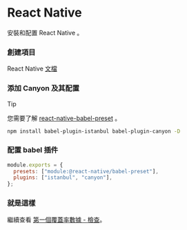 # React Native


安裝和配置 React Native 。

<Steps>

  ### 創建項目

  React Native [文檔](https://reactnative.dev/)

  ### 添加 Canyon 及其配置

  > [!TIP]
  >
  > 您需要了解 [react-native-babel-preset](https://reactnative.dev/docs/javascript-environment#javascript-syntax-transformers) 。


  ```sh npm2yarn copy
  npm install babel-plugin-istanbul babel-plugin-canyon -D
  ```

  ### 配置 babel 插件

  ```js filename="babel.config.js" {3} copy
  module.exports = {
    presets: ["module:@react-native/babel-preset"],
    plugins: ["istanbul", "canyon"],
  };
  ```

  ### 就是這樣
  繼續查看 [第一個覆蓋率數據 - 檢查](/docs/getting-started/first-coverage#%E6%A3%80%E6%9F%A5)。
</Steps>


